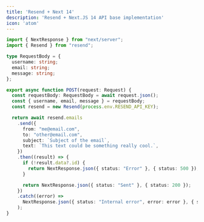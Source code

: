 ```yaml
---
title: 'Resend + Next 14' 
description: 'Resend + Next.JS 14 API base implementation'
icon: 'atom'
---
```


```ts index.ts
import { NextResponse } from "next/server";
import { Resend } from "resend";

type RequestBody = {
  username: string;
  email: string;
  message: string;
};

export async function POST(request: Request) {
  const requestBody: RequestBody = await request.json();
  const { username, email, message } = requestBody;
  const resend = new Resend(process.env.RESEND_API_KEY);

  return await resend.emails
    .send({
      from: "me@email.com",
      to: "other@email.com",
      subject: `Subject of the email`,
      text: `This text could be something really cool.`,
    })
    .then((result) => {
      if (!result.data?.id) {
        return NextResponse.json({ status: "Error" }, { status: 500 });
      }

      return NextResponse.json({ status: "Sent" }, { status: 200 });
    })
    .catch((error) =>
      NextResponse.json({ status: "Internal error", error: error }, { status: 500 })
    );
}
```
